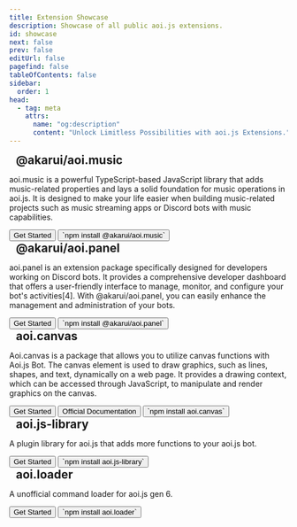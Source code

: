 ```yaml
---
title: Extension Showcase
description: Showcase of all public aoi.js extensions.
id: showcase
next: false
prev: false
editUrl: false
pagefind: false
tableOfContents: false
sidebar:
  order: 1
head:
  - tag: meta
    attrs:
      name: "og:description"
      content: "Unlock Limitless Possibilities with aoi.js Extensions."
---
```



<div class="sh-button-container">
  <h2 style="margin: 0.75rem; margin-top: 0rem;">@akarui/aoi.music</h2>
  <p>
    aoi.music is a powerful TypeScript-based JavaScript library that adds
    music-related properties and lays a solid foundation for music operations in
    aoi.js. It is designed to make your life easier when building music-related
    projects such as music streaming apps or Discord bots with music
    capabilities.
  </p>
  <button
    class="sh-button"
    onclick="window.location.href='/extensions/aoimusic/'"
  >
    Get Started <Icon name="right-caret" size="1rem" />
  </button>
  <button
    class="sh-button"
    onclick="window.location.href='https://www.npmjs.com/package/@akarui/aoi.music'"
  >
    `npm install @akarui/aoi.music`
  </button>
</div>

<div class="sh-button-container">
  <h2 style="margin: 0.75rem; margin-top: 0rem;">@akarui/aoi.panel</h2>
  <p>
    aoi.panel is an extension package specifically designed for developers
    working on Discord bots. It provides a comprehensive developer dashboard
    that offers a user-friendly interface to manage, monitor, and configure your
    bot's activities[4]. With @akarui/aoi.panel, you can easily enhance the
    management and administration of your bots.
  </p>
  <button
    class="sh-button"
    onclick="window.location.href='/extensions/aoipanel/'"
  >
    Get Started <Icon name="right-caret" size="1rem" />
  </button>
  <button
    class="sh-button"
    onclick="window.location.href='https://www.npmjs.com/package/@akarui/aoi.panel'"
  >
    `npm install @akarui/aoi.panel`
  </button>
</div>

<div class="sh-button-container">
  <h2 style="margin: 0.75rem; margin-top: 0rem;">aoi.canvas</h2>
  <p>
    Aoi.canvas is a package that allows you to utilize canvas functions with
    Aoi.js Bot. The canvas element is used to draw graphics, such as lines,
    shapes, and text, dynamically on a web page. It provides a drawing context,
    which can be accessed through JavaScript, to manipulate and render graphics
    on the canvas.
  </p>
  <button
    class="sh-button"
    onclick="window.location.href='/extensions/aoicanvas/'"
  >
    Get Started <Icon name="right-caret" size="1rem" />
  </button>
  <button
    class="sh-button"
    onclick="window.location.href='https://aoicanvas.vercel.app/'"
  >
    Official Documentation <Icon name="external" size="1rem" />
  </button>
  <button
    class="sh-button"
    onclick="window.location.href='https://www.npmjs.com/package/aoi.canvas'"
  >
    `npm install aoi.canvas`
  </button>
</div>

<div class="sh-button-container">
  <h2 style="margin: 0.75rem; margin-top: 0rem;">aoi.js-library</h2>
  <p>
    A plugin library for aoi.js that adds more functions to your aoi.js bot.
  </p>
  <button
    class="sh-button"
    onclick="window.location.href='/extensions/aoijs-library/'"
  >
    Get Started <Icon name="right-caret" size="1rem" />
  </button>
  <button
    class="sh-button"
    onclick="window.location.href='https://www.npmjs.com/package/aoi.js-library'"
  >
    `npm install aoi.js-library`
  </button>
</div>

<div class="sh-button-container">
  <h2 style="margin: 0.75rem; margin-top: 0rem;">aoi.loader</h2>
  <p>A unofficial command loader for aoi.js gen 6.</p>
  <button
    class="sh-button"
    onclick="window.location.href='/extensions/aoiloader/'"
  >
    Get Started <Icon name="right-caret" size="1rem" />
  </button>
  <button
    class="sh-button"
    onclick="window.location.href='https://www.npmjs.com/package/aoi.loader'"
  >
    `npm install aoi.loader`
  </button>
</div>
